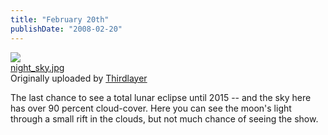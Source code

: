 ```yaml
---
title: "February 20th"
publishDate: "2008-02-20"
---
```


[![](images/2280104487_5cc2b695fa_m.jpg)](http://www.flickr.com/photos/thirdlayer/2280104487/ "photo sharing")  
[night\_sky.jpg](http://www.flickr.com/photos/thirdlayer/2280104487/)  
Originally uploaded by [Thirdlayer](http://www.flickr.com/people/thirdlayer/)

The last chance to see a total lunar eclipse until 2015 -- and the sky here has over 90 percent cloud-cover. Here you can see the moon's light through a small rift in the clouds, but not much chance of seeing the show.
